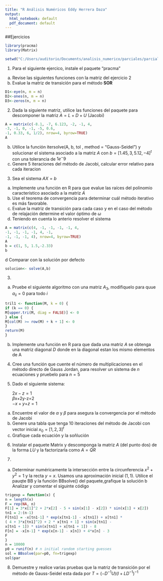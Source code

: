```yaml
---
title: "R Análisis Numéricos Eddy Herrera Daza"
output:
  html_notebook: default
  pdf_document: default
---
```

##Ejercicios
```r
library(pracma)
library(Matrix)
```
```r
setwd("C:/Users/auditorio/Documents/analisis_numerico/parciales/parcial1")
```

1. Para el siguiente ejercico, instale el paquete "pracma" 
a. Revise las siguientes funciones con la matriz del ejercicio 2
b. Evalue la matriz de transición para el método $\textbf{SOR}$
```r
D1<-eye(n, m = n)
D2<-ones(n, m = n)
D3<-zeros(n, m = n)
```
2. Dada la siguiente matriz, utilice las funciones del paquete para descomponer la matriz $A=L+D+U$ (Jacobi)
```r
A = matrix(c(-8.1, -7, 6.123, -2, -1, 4,
-3, -1, 0, -1, -5, 0.6,
-1, 0.33, 6, 1/2), nrow=4, byrow=TRUE)
A
```
b. Utilice la función itersolve(A, b, tol , method = "Gauss-Seidel") y solucionar el sistema asociado a la matriz $A$ con $b=[1.45,3,5.12,-4]^{t}$ con una tolerancia de $1e^-9$
c. Genere 5 iteraciones del método de Jacobi, calcular error relativo para cada iteracion

3. Sea el sistema $AX=b$ 
 a. Implemente una función en R para que evalue las raíces del polinomio característico asociado a la matriz $A$
 b. Use el teorema de convergencia para determinar cuál método iterativo es más favorable.
 c. Evalue la matriz de transición para cada caso y en el caso del método de relajación determine el valor óptimo de $\omega$
 d. Teniendo en cuenta lo anterio resolver el sistema

```r
A = matrix(c(4, -1, -1, -1, -1, 4,
-1, -1, -1, -1, 4, -1,
-1, -1, -1, 4), nrow=4, byrow=TRUE)
A
b = c(1, 5, 1.5,-2.33)
b
```
d Comparar con la solución por defecto
```r
solucion<- solve(A,b)

```
3. 
a. Pruebe el siguiente algoritmo con una matriz $A_{3}$, modifiquelo para quue $a_{ii}=0$ para todo $i$
```r
tril1 <- function(M, k = 0) {
if (k == 0) {
M[upper.tri(M, diag = FALSE)] <- 0
} else {
M[col(M) >= row(M) + k + 1] <- 0
}
return(M)
}
```
b. Implemente una función en R para que dada una matriz $A$ se obtenga una matriz diagonal $D$ donde en la diagonal estan los mismo elementos de A

4. Cree una función que cuente el número de multiplicaciones en el método directo de Gauss Jordan, para resolver un sistema de $n$ ecuaciones y pruebelo para $n=5$

5. Dado el siguiente sistema:

    $2x-z=1$                                                                                
    $\beta$x+2y-z=2                                                                         
    $-x+y+$\alpha$z=1$

a. Encuentre el valor de $\alpha$ y $\beta$ para asegura la convergencia por el método de Jacobi
b. Genere una tabla que tenga 10 iteraciones del método de Jacobi con vector inicial $x_{0}=[1,2,3]^t$
c. Grafique cada ecuación y la soñlución

6. Instalar el paquete Matrix y descomponga la matriz $A$ (del punto dos) de la forma $LU$ y la factorizarla como $A=QR$

7.
a. Determinar numéricamente la intersección entre la circunferencia $x^2 + y^2 = 1$ y la recta $y = x$. Usamos una aproximación inicial $(1,1)$. Utilice el pauqte BB y  la función BBsolve() del paquete,grafique la solución
b Analizar y comentar el siguinte código
```r
trigexp = function(x) {
n = length(x)
F = rep(NA, n)
F[1] = 3*x[1]^2 + 2*x[2] - 5 + sin(x[1] - x[2]) * sin(x[1] + x[2])
tn1 = 2:(n-1)
F[tn1] = -x[tn1-1] * exp(x[tn1-1] - x[tn1]) + x[tn1] *
( 4 + 3*x[tn1]^2) + 2 * x[tn1 + 1] + sin(x[tn1] -
x[tn1 + 1]) * sin(x[tn1] + x[tn1 + 1]) - 8
F[n] = -x[n-1] * exp(x[n-1] - x[n]) + 4*x[n] - 3
F
}
n = 10000
p0 = runif(n) # n initial random starting guesses
sol = BBsolve(par=p0, fn=trigexp)
sol$par
```
8. Demuestre y realice varias pruebas que la matriz de transición por el método de Gauss-Seidel esta dada por $T=(-D^{-1}U)(I+LD^{-1})^{-1}$
